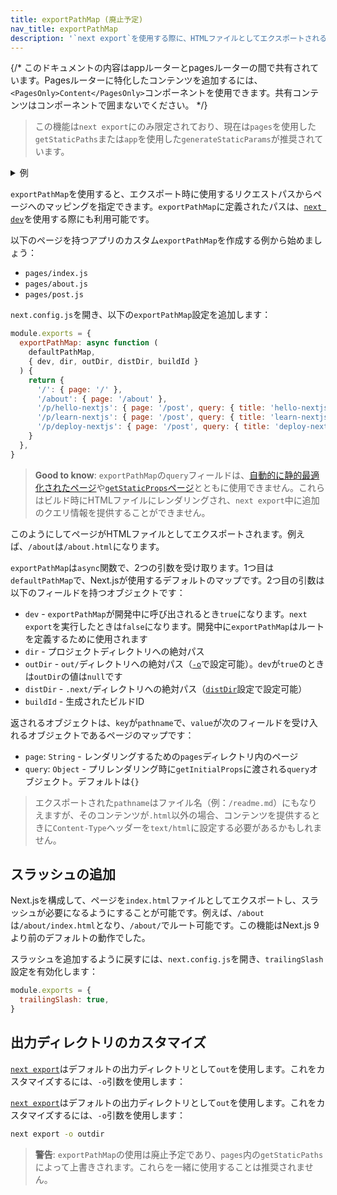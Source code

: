 ```yaml
---
title: exportPathMap (廃止予定)
nav_title: exportPathMap
description: '`next export`を使用する際に、HTMLファイルとしてエクスポートされるページをカスタマイズします。'
---
```


{/* このドキュメントの内容はappルーターとpagesルーターの間で共有されています。Pagesルーターに特化したコンテンツを追加するには、`<PagesOnly>Content</PagesOnly>`コンポーネントを使用できます。共有コンテンツはコンポーネントで囲まないでください。 */}

> この機能は`next export`にのみ限定されており、現在は`pages`を使用した`getStaticPaths`または`app`を使用した`generateStaticParams`が推奨されています。

<details>
  <summary>例</summary>
  
- [静的エクスポート](https://github.com/vercel/next.js/tree/canary/examples/with-static-export)

</details>

`exportPathMap`を使用すると、エクスポート時に使用するリクエストパスからページへのマッピングを指定できます。`exportPathMap`に定義されたパスは、[`next dev`](/docs/app/api-reference/cli/next#next-dev-options)を使用する際にも利用可能です。

以下のページを持つアプリのカスタム`exportPathMap`を作成する例から始めましょう：

- `pages/index.js`
- `pages/about.js`
- `pages/post.js`

`next.config.js`を開き、以下の`exportPathMap`設定を追加します：

```js title="next.config.js"
module.exports = {
  exportPathMap: async function (
    defaultPathMap,
    { dev, dir, outDir, distDir, buildId }
  ) {
    return {
      '/': { page: '/' },
      '/about': { page: '/about' },
      '/p/hello-nextjs': { page: '/post', query: { title: 'hello-nextjs' } },
      '/p/learn-nextjs': { page: '/post', query: { title: 'learn-nextjs' } },
      '/p/deploy-nextjs': { page: '/post', query: { title: 'deploy-nextjs' } },
    }
  },
}
```

> **Good to know**: `exportPathMap`の`query`フィールドは、[自動的に静的最適化されたページ](/docs/pages/building-your-application/rendering/automatic-static-optimization)や[`getStaticProps`ページ](/docs/pages/building-your-application/data-fetching/get-static-props)とともに使用できません。これらはビルド時にHTMLファイルにレンダリングされ、`next export`中に追加のクエリ情報を提供することができません。

このようにしてページがHTMLファイルとしてエクスポートされます。例えば、`/about`は`/about.html`になります。

`exportPathMap`は`async`関数で、2つの引数を受け取ります。1つ目は`defaultPathMap`で、Next.jsが使用するデフォルトのマップです。2つ目の引数は以下のフィールドを持つオブジェクトです：

- `dev` - `exportPathMap`が開発中に呼び出されるとき`true`になります。`next export`を実行したときは`false`になります。開発中に`exportPathMap`はルートを定義するために使用されます
- `dir` - プロジェクトディレクトリへの絶対パス
- `outDir` - `out/`ディレクトリへの絶対パス（[`-o`](#customizing-the-output-directory)で設定可能）。`dev`が`true`のときは`outDir`の値は`null`です
- `distDir` - `.next/`ディレクトリへの絶対パス（[`distDir`](/docs/pages/api-reference/next-config-js/distDir)設定で設定可能）
- `buildId` - 生成されたビルドID

返されるオブジェクトは、`key`が`pathname`で、`value`が次のフィールドを受け入れるオブジェクトであるページのマップです：

- `page`: `String` - レンダリングするための`pages`ディレクトリ内のページ
- `query`: `Object` - プリレンダリング時に`getInitialProps`に渡される`query`オブジェクト。デフォルトは`{}`

> エクスポートされた`pathname`はファイル名（例：`/readme.md`）にもなりえますが、そのコンテンツが`.html`以外の場合、コンテンツを提供するときに`Content-Type`ヘッダーを`text/html`に設定する必要があるかもしれません。

## スラッシュの追加

Next.jsを構成して、ページを`index.html`ファイルとしてエクスポートし、スラッシュが必要になるようにすることが可能です。例えば、`/about`は`/about/index.html`となり、`/about/`でルート可能です。この機能はNext.js 9より前のデフォルトの動作でした。

スラッシュを追加するように戻すには、`next.config.js`を開き、`trailingSlash`設定を有効化します：

```js title="next.config.js"
module.exports = {
  trailingSlash: true,
}
```

## 出力ディレクトリのカスタマイズ

<AppOnly>

[`next export`](/docs/app/building-your-application/deploying/static-exports)はデフォルトの出力ディレクトリとして`out`を使用します。これをカスタマイズするには、`-o`引数を使用します：

</AppOnly>

<PagesOnly>

[`next export`](/docs/pages/building-your-application/deploying/static-exports)はデフォルトの出力ディレクトリとして`out`を使用します。これをカスタマイズするには、`-o`引数を使用します：

</PagesOnly>

```bash title="Terminal"
next export -o outdir
```

> **警告**: `exportPathMap`の使用は廃止予定であり、`pages`内の`getStaticPaths`によって上書きされます。これらを一緒に使用することは推奨されません。
